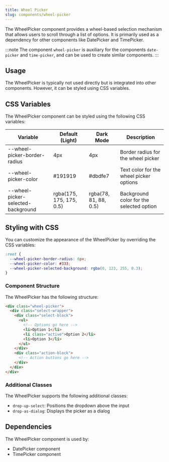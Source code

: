 ```yaml
---
title: Wheel Picker
slug: components/wheel-picker
---
```


The WheelPicker component provides a wheel-based selection mechanism that allows users to scroll through a list of options. 
It is primarily used as a dependency for other components like DatePicker and TimePicker.

:::note
The component `wheel-picker` is auxiliary for the components `date-picker` and `time-picker`,
and can be used to create similar components.
:::

## Usage

The WheelPicker is typically not used directly but is integrated into other components. However, it can be styled using CSS variables.

## CSS Variables

The WheelPicker component can be styled using the following CSS variables:

| Variable | Default (Light) | Dark Mode | Description |
| -------- | --------------- | --------- | ----------- |
| --wheel-picker-border-radius | 4px | 4px | Border radius for the wheel picker |
| --wheel-picker-color | #191919 | #dbdfe7 | Text color for the wheel picker options |
| --wheel-picker-selected-background | rgba(175, 175, 175, 0.5) | rgba(78, 81, 88, 0.5) | Background color for the selected option |

## Styling with CSS

You can customize the appearance of the WheelPicker by overriding the CSS variables:

```css
:root {
  --wheel-picker-border-radius: 6px;
  --wheel-picker-color: #333;
  --wheel-picker-selected-background: rgba(0, 123, 255, 0.3);
}
```

### Component Structure

The WheelPicker has the following structure:

```html
<div class="wheel-picker">
  <div class="select-wrapper">
    <div class="select-block">
      <ul>
        <!-- Options go here -->
        <li>Option 1</li>
        <li class="active">Option 2</li>
        <li>Option 3</li>
      </ul>
    </div>
    <div class="action-block">
      <!-- Action buttons go here -->
    </div>
  </div>
</div>
```

### Additional Classes

The WheelPicker supports the following additional classes:

- `drop-up-select`: Positions the dropdown above the input
- `drop-as-dialog`: Displays the picker as a dialog

## Dependencies

The WheelPicker component is used by:
- DatePicker component
- TimePicker component